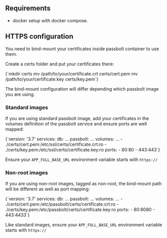 

<HTTPSWarning />


## Requirements
  - <Link to={`/docs/hosting/install/${props.productName.toLowerCase()}/docker/`}>docker setup with docker compose</Link>.

## HTTPS configuration

You need to bind-mount your certificates inside passbolt container to use them.

Create a certs folder and put your certificates there:

<CodeBlock>
    {`mkdir certs
mv /path/to/your/certificate.crt certs/cert.pem
mv /path/to/your/certificate.key certs/key.pem`}
</CodeBlock>

The bind-mount configuration will differ depending which passbolt image you are using.
### Standard images

If you are using standard passbolt image, add your certificates in the volumes definition of the passbolt service and ensure ports are well mapped:

<CodeBlock>
    {`version: '3.7'
services:
  db:
    ...
  passbolt:
    ...
    volumes:
      ...
      - ./certs/cert.pem:/etc/ssl/certs/certificate.crt:ro
      - ./certs/key.pem:/etc/ssl/certs/certificate.key:ro
    ports:
      - 80:80
      - 443:443`}
</CodeBlock>

Ensure your `APP_FULL_BASE_URL` environment variable starts with `https://`
### Non-root images

If you are using non-root images, tagged as non-root, the bind-mount path will be different as well as port mapping:

<CodeBlock>
    {`version: '3.7'
services:
  db:
    ...
  passbolt:
    ...
    volumes:
      ...
      - ./certs/cert.pem:/etc/passbolt/certs/certificate.crt:ro
      - ./certs/key.pem:/etc/passbolt/certs/certificate.key:ro
    ports:
      - 80:8080
      - 443:4433`}
</CodeBlock>

Like standard images, ensure your `APP_FULL_BASE_URL` environment variable starts with `https://`
